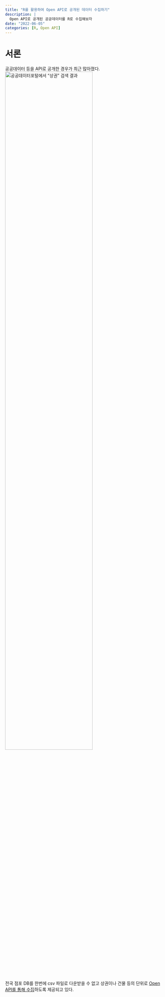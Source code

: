 ```yaml
---
title: "R를 활용하여 Open API로 공개된 데이터 수집하기"
description: |
  Open API로 공개된 공공데이터를 R로 수집해보자
date: "2022-06-05"
categories: [R, Open API]
---
```


# 서론
공공데이터 등을 API로 공개한 경우가 최근 많아졌다.
![공공데이터포털에서 "상권" 검색 결과](image/intro.png){width="75%"}






전국 점포 DB를 한번에 csv 파일로 다운받을 수 없고 상권이나 건물 등의 단위로 [Open API를 통해 수집](https://www.data.go.kr/data/15012005/openapi.do)하도록 제공되고 있다.